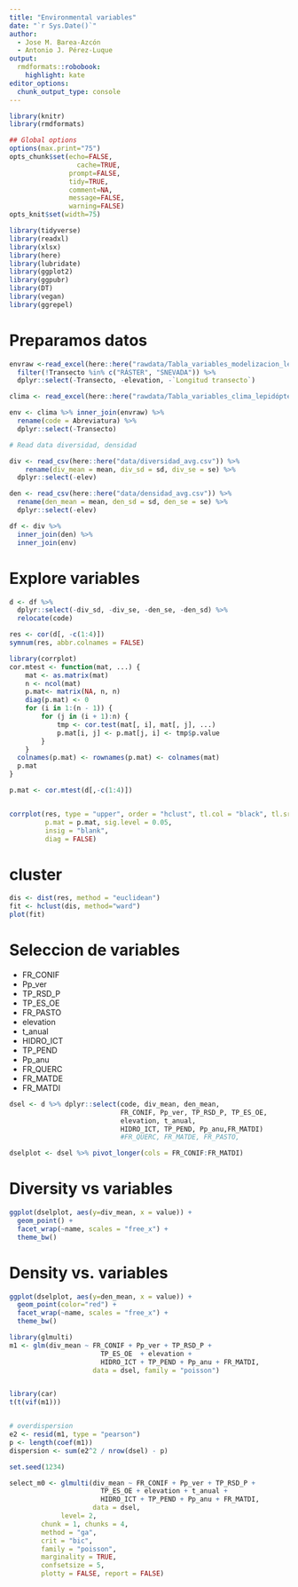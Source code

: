```yaml
---
title: "Environmental variables"
date: "`r Sys.Date()`"
author: 
  - Jose M. Barea-Azcón
  - Antonio J. Pérez-Luque
output:
  rmdformats::robobook:
    highlight: kate
editor_options: 
  chunk_output_type: console
---
```


```r
library(knitr)
library(rmdformats)

## Global options
options(max.print="75")
opts_chunk$set(echo=FALSE,
	             cache=TRUE,
               prompt=FALSE,
               tidy=TRUE,
               comment=NA,
               message=FALSE,
               warning=FALSE)
opts_knit$set(width=75)
```


```r
library(tidyverse)
library(readxl)
library(xlsx)
library(here)
library(lubridate)
library(ggplot2)
library(ggpubr)
library(DT)
library(vegan)
library(ggrepel)
```

# Preparamos datos

```r
envraw <-read_excel(here::here("rawdata/Tabla_variables_modelizacion_lepidopteros_ACTUALIZADO_2019.xls"), 1) %>% 
  filter(!Transecto %in% c("RÁSTER", "SNEVADA")) %>% 
  dplyr::select(-Transecto, -elevation, -`Longitud transecto`)

clima <- read_excel(here::here("rawdata/Tabla_variables_clima_lepidópteros_ACTUALIZADO_2019.xls"), 1)

env <- clima %>% inner_join(envraw) %>% 
  rename(code = Abreviatura) %>% 
  dplyr::select(-Transecto)

# Read data diversidad, densidad 

div <- read_csv(here::here("data/diversidad_avg.csv")) %>% 
    rename(div_mean = mean, div_sd = sd, div_se = se) %>% 
  dplyr::select(-elev)

den <- read_csv(here::here("data/densidad_avg.csv")) %>% 
  rename(den_mean = mean, den_sd = sd, den_se = se) %>% 
  dplyr::select(-elev)

df <- div %>% 
  inner_join(den) %>% 
  inner_join(env) 
```


# Explore variables 

```r
d <- df %>% 
  dplyr::select(-div_sd, -div_se, -den_se, -den_sd) %>% 
  relocate(code)

res <- cor(d[, -c(1:4)])
symnum(res, abbr.colnames = FALSE)

library(corrplot)
cor.mtest <- function(mat, ...) {
    mat <- as.matrix(mat)
    n <- ncol(mat)
    p.mat<- matrix(NA, n, n)
    diag(p.mat) <- 0
    for (i in 1:(n - 1)) {
        for (j in (i + 1):n) {
            tmp <- cor.test(mat[, i], mat[, j], ...)
            p.mat[i, j] <- p.mat[j, i] <- tmp$p.value
        }
    }
  colnames(p.mat) <- rownames(p.mat) <- colnames(mat)
  p.mat
}

p.mat <- cor.mtest(d[,-c(1:4)])


corrplot(res, type = "upper", order = "hclust", tl.col = "black", tl.srt = 90, tl.cex = 0.4,
         p.mat = p.mat, sig.level = 0.05, 
         insig = "blank", 
         diag = FALSE)
```

# cluster 
```r
dis <- dist(res, method = "euclidean")
fit <- hclust(dis, method="ward")
plot(fit)
```




# Seleccion de variables 
- FR_CONIF 
- Pp_ver
- TP_RSD_P
- TP_ES_OE
- FR_PASTO
- elevation
- t_anual
- HIDRO_ICT
- TP_PEND
- Pp_anu
- FR_QUERC
- FR_MATDE
- FR_MATDI


```r
dsel <- d %>% dplyr::select(code, div_mean, den_mean, 
                            FR_CONIF, Pp_ver, TP_RSD_P, TP_ES_OE,
                            elevation, t_anual, 
                            HIDRO_ICT, TP_PEND, Pp_anu,FR_MATDI)  
                            #FR_QUERC, FR_MATDE, FR_PASTO, 

dselplot <- dsel %>% pivot_longer(cols = FR_CONIF:FR_MATDI)


```

# Diversity vs variables 

```r
ggplot(dselplot, aes(y=div_mean, x = value)) + 
  geom_point() + 
  facet_wrap(~name, scales = "free_x") +
  theme_bw()

```

# Density vs. variables 
```r
ggplot(dselplot, aes(y=den_mean, x = value)) + 
  geom_point(color="red") + 
  facet_wrap(~name, scales = "free_x") +
  theme_bw()
```


```r
library(glmulti)
m1 <- glm(div_mean ~ FR_CONIF + Pp_ver + TP_RSD_P + 
                       TP_ES_OE  + elevation + 
                       HIDRO_ICT + TP_PEND + Pp_anu + FR_MATDI,
                     data = dsel, family = "poisson")


library(car)
t(t(vif(m1)))


# overdispersion
e2 <- resid(m1, type = "pearson")
p <- length(coef(m1))
dispersion <- sum(e2^2 / nrow(dsel) - p)

set.seed(1234)

select_m0 <- glmulti(div_mean ~ FR_CONIF + Pp_ver + TP_RSD_P + 
                       TP_ES_OE + elevation + t_anual + 
                       HIDRO_ICT + TP_PEND + Pp_anu + FR_MATDI,
                     data = dsel,
             level= 2,
        chunk = 1, chunks = 4,
        method = "ga",
        crit = "bic", 
        family = "poisson", 
        marginality = TRUE,
        confsetsize = 5, 
        plotty = FALSE, report = FALSE)

```






